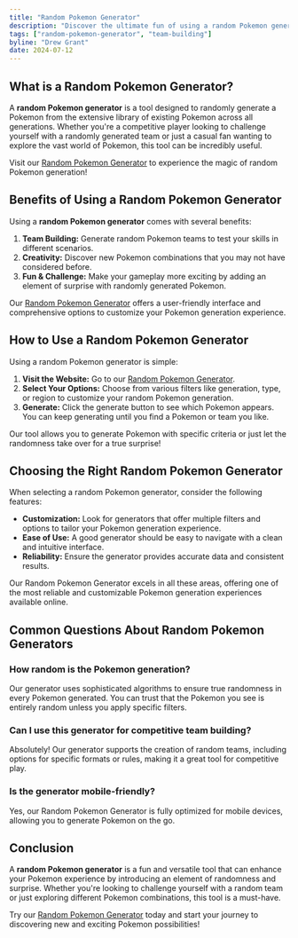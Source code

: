 ```yaml
---
title: "Random Pokemon Generator"
description: "Discover the ultimate fun of using a random Pokemon generator, and learn how to use it to enhance your Pokemon gaming experience."
tags: ["random-pokemon-generator", "team-building"]
byline: "Drew Grant"
date: 2024-07-12
---
```


## What is a Random Pokemon Generator?

A **random Pokemon generator** is a tool designed to randomly generate a Pokemon from the extensive library of existing Pokemon across all generations. Whether you're a competitive player looking to challenge yourself with a randomly generated team or just a casual fan wanting to explore the vast world of Pokemon, this tool can be incredibly useful.

Visit our [Random Pokemon Generator](/) to experience the magic of random Pokemon generation!

## Benefits of Using a Random Pokemon Generator

Using a **random Pokemon generator** comes with several benefits:

1. **Team Building:** Generate random Pokemon teams to test your skills in different scenarios.
2. **Creativity:** Discover new Pokemon combinations that you may not have considered before.
3. **Fun & Challenge:** Make your gameplay more exciting by adding an element of surprise with randomly generated Pokemon.

Our [Random Pokemon Generator](/) offers a user-friendly interface and comprehensive options to customize your Pokemon generation experience.

## How to Use a Random Pokemon Generator

Using a random Pokemon generator is simple:

1. **Visit the Website:** Go to our [Random Pokemon Generator](/).
2. **Select Your Options:** Choose from various filters like generation, type, or region to customize your random Pokemon generation.
3. **Generate:** Click the generate button to see which Pokemon appears. You can keep generating until you find a Pokemon or team you like.

Our tool allows you to generate Pokemon with specific criteria or just let the randomness take over for a true surprise!

## Choosing the Right Random Pokemon Generator

When selecting a random Pokemon generator, consider the following features:

- **Customization:** Look for generators that offer multiple filters and options to tailor your Pokemon generation experience.
- **Ease of Use:** A good generator should be easy to navigate with a clean and intuitive interface.
- **Reliability:** Ensure the generator provides accurate data and consistent results.

Our Random Pokemon Generator excels in all these areas, offering one of the most reliable and customizable Pokemon generation experiences available online.

## Common Questions About Random Pokemon Generators

### How random is the Pokemon generation?

Our generator uses sophisticated algorithms to ensure true randomness in every Pokemon generated. You can trust that the Pokemon you see is entirely random unless you apply specific filters.

### Can I use this generator for competitive team building?

Absolutely! Our generator supports the creation of random teams, including options for specific formats or rules, making it a great tool for competitive play.

### Is the generator mobile-friendly?

Yes, our Random Pokemon Generator is fully optimized for mobile devices, allowing you to generate Pokemon on the go.

## Conclusion

A **random Pokemon generator** is a fun and versatile tool that can enhance your Pokemon experience by introducing an element of randomness and surprise. Whether you're looking to challenge yourself with a random team or just exploring different Pokemon combinations, this tool is a must-have.

Try our [Random Pokemon Generator](/) today and start your journey to discovering new and exciting Pokemon possibilities!
